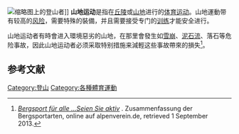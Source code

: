 [[File:Aiguille_fg35.jpg|缩略图]]上的登山者]]
'''山地运动'''是指在[[丘陵|丘陵]]或[[山地|山地]]进行的[[体育运动|体育运动]]。山地運動带有较高的[[风险|风险]]，需要特殊的裝備，并且需要接受专门的[[训练|训练]]才能安全进行。

山地运动者有時會进入環境惡劣的山地，在那里會發生如[[雪崩|雪崩]]、[[泥石流|泥石流]]、落石等危险事故，因此山地运动者必须采取特别措施来減輕这些事故帶來的損失<ref>[http://www.alpenverein.de/Bergsport/aktiv-sein/ ''Bergsport für alle ...Seien Sie aktiv''] {{Wayback|url=http://www.alpenverein.de/Bergsport/aktiv-sein/ |date=20210112023824 }}. Zusammenfassung der Bergsportarten, online auf alpenverein.de, retrieved 1 September 2013.</ref>。

== 参考文献 ==
<references />

[[Category:登山|Category:登山]]
[[Category:各種體育運動|Category:各種體育運動]]